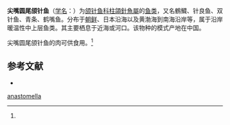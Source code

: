 {{Speciesbox
| name = 尖嘴圆尾颌针鱼
| status = 
| status_system = 
| image = Naturalis Biodiversity Center - RMNH.ART.37 - Tylosurus anastomella (Linnaeus) - Kawahara Keiga - 1823 - 1829 - Siebold Collection - pencil drawing - water colour.jpeg
| genus = Strongylura
| species = anastomella
| authority = (Cuvier et Valenciennes, 1846)<ref name='id6701'>{{cite web| url =http://www.bioinfo.cn/db05/BjdwSpecies.php?action=view&id=6701| title =尖嘴圆尾颌针鱼| work =《中国动物物种编目数据库》| publisher =中国科学院微生物研究所| author =中国科学院动物研究所| accessdate =2009-04-11| deadurl =yes| archiveurl =https://web.archive.org/web/20160305042935/http://www.bioinfo.cn/db05/BjdwSpecies.php?action=view&id=6701| archivedate =2016-03-05}}</ref>
}}

'''尖嘴圆尾颌针鱼'''（[[学名|学名]]：{{lang|la|''Strongylura anastomella''}}）为[[颌针鱼科|颌针鱼科]][[柱頜針魚屬|柱頜針魚屬]]的[[鱼类|鱼类]]，又名鶴鱵、针良鱼、双针鱼、青条、鹤嘴鱼。分布于[[朝鲜|朝鲜]]、日本沿海以及黄渤海到南海沿岸等，属于沿岸暖温性中上层鱼类。其主要栖息于近海或河口。该物种的模式产地在中国。

尖嘴圆尾颌针鱼的肉可供食用。<ref name='id6701'/>

== 参考文献 ==
{{reflist}}
* {{TaiBNET| zh=鶴鱵 | id=380861 | binomial=Strongylura anastomella | authority=Valenciennes, 1846 | var= | accessdate=2013-01-24}}

{{Wikispecies|Strongylura anastomella}}
{{Taxonbar|from=Q2699698}}

[[Category:柱頜針魚屬|anastomella]]


{{鱼类小作品}}